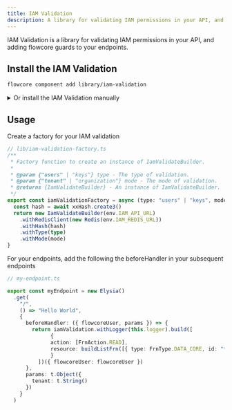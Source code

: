 ```yaml
---
title: IAM Validation
description: A library for validating IAM permissions in your API, and adding flowcore guards to your endpoints
---
```


IAM Validation is a library for validating IAM permissions in your API, and adding flowcore guards to your endpoints.

## Install the IAM Validation

```bash
flowcore component add library/iam-validation
```

<details>
  <summary>Or install the IAM Validation manually</summary>

    Run this command in your project's root directory:

    ```bash
    bun add ioredis @sinclair/typebox
    ```

    ```bash
    bunx jsr add @jabr/xxhash64
    ```

    Create a `iam-validation.ts` file in your project's lib folder, and add the following code:

    ```typescript
    // lib/iam-validation.ts
    import { ApiForbiddenException } from "@components/api-exceptions"
    import type { FlowcoreAuthenticatedUser } from "@components/jwks-guard"
    import { type Logger, createLogger } from "@components/logger"
    import type * as xxHash from "@jabr/xxhash64"
    import type { Redis } from "ioredis"

    import { type Static, Type } from "@sinclair/typebox"

    /**
     * Defines the structure of requested access for IAM validation.
     *
     * @property {action} - The action or actions to validate against.
     * @property {resource} - The resource to validate, in order of granularity. First match wins.
     */
    export const requestedAccess = Type.Array(
      Type.Object({
        action: Type.Union([Type.String(), Type.Array(Type.String())], {
          description: "The action or actions to validate against",
          examples: ["read", "write", "fetch", "ingest"],
        }),
        resource: Type.Array(Type.String({ pattern: "^frn::" }), {
          description: "The resource to validate, in order of granularity. First match wins.",
          examples: [
            [
              "frn::tenant",
              "frn::tenant:data-core/24005dde-7476-4692-aec4-175d2e5a9b9e",
              "frn::tenant:flow-type/6a394228-e1a1-4491-b280-0117f481be32",
              "frn::tenant:event-type/ffff7fe3-45c7-4a96-afe2-2519ee342d69",
            ],
            [
              "frn::13ea0ce0-2f5c-46c4-b4f2-e0e15c5d1cda",
              "frn::13ea0ce0-2f5c-46c4-b4f2-e0e15c5d1cda:data-core/24005dde-7476-4692-aec4-175d2e5a9b9e",
              "frn::13ea0ce0-2f5c-46c4-b4f2-e0e15c5d1cda:flow-type/6a394228-e1a1-4491-b280-0117f481be32",
              "frn::13ea0ce0-2f5c-46c4-b4f2-e0e15c5d1cda:event-type/ffff7fe3-45c7-4a96-afe2-2519ee342d69",
            ],
          ],
        }),
      }),
    )

    /**
     * Represents the type of requested access for IAM validation.
     */
    export type RequestedAccess = Static<typeof requestedAccess>

    /**
     * Represents the response from IAM validation.
     *
     * @property {valid} - Indicates if the validation was successful.
     * @property {validPolicies} - The policies that were validated.
     * @property {checksum} - The checksum of the validation request.
     * @property {invalidRequest} - The invalid request details if validation failed.
     */
    export type IamValidationResponse =
      | {
          valid: true
          validPolicies: { policyFrn: string; statementId: string }[]
          checksum: string
        }
      | {
          valid: false
          invalidRequest: RequestedAccess
          validPolicies: { policyFrn: string; statementId: string }[]
        }

    export class IamValidateBuilder {
      private redisClient: Redis | undefined
      private hash!: xxHash.Hasher
      private type: "users" | "keys" = "users"
      private mode: "tenant" | "organization" = "tenant"
      private logger: Logger = createLogger("iam-validate")
      private hashMap: Map<string, boolean> = new Map()

      constructor(private readonly iamApiUrl: string) {}

      /**
       * Sets the Redis client for caching.
       *
       * @param {Redis} redisClient - The Redis client instance.
       * @returns {IamValidateBuilder} - This instance for method chaining.
       */
      public withRedisClient(redisClient: Redis): IamValidateBuilder {
        this.redisClient = redisClient
        return this
      }

      /**
       * Sets the hash function for generating checksums.
       *
       * @param {xxHash.Hasher} hash - The hash function instance.
       * @returns {IamValidateBuilder} - This instance for method chaining.
       */
      public withHash(hash: xxHash.Hasher): IamValidateBuilder {
        this.hash = hash
        return this
      }

      /**
       * Sets the type of validation to perform.
       *
       * @param {"users" | "keys"} type - The type of validation.
       * @returns {IamValidateBuilder} - This instance for method chaining.
       */
      public withType(type: "users" | "keys"): IamValidateBuilder {
        this.type = type
        return this
      }

      /**
       * Sets the mode of validation to perform.
       *
       * @param {"tenant" | "organization"} mode - The mode of validation.
       * @returns {IamValidateBuilder} - This instance for method chaining.
       */
      public withMode(mode: "tenant" | "organization"): IamValidateBuilder {
        this.mode = mode
        return this
      }

      /**
       * Sets the logger for logging validation events.
       *
       * @param {Logger} logger - The logger instance.
       * @returns {IamValidateBuilder} - This instance for method chaining.
       */
      public withLogger(logger: Logger): IamValidateBuilder {
        this.logger = logger
        return this
      }

      /**
       * Builds the IAM validation process.
       *
       * @param {RequestedAccess} requestedAccess - The requested access details.
       * @returns {(flowcoreUser: FlowcoreAuthenticatedUser) => Promise<void>} - A promise that resolves to void.
       */
      public build(requestedAccess: RequestedAccess): (flowcoreUser: FlowcoreAuthenticatedUser) => Promise<void> {
        const checksum = this.hash.hash(JSON.stringify(requestedAccess), "hex").toString()
        return async ({ flowcoreUser }: { flowcoreUser: FlowcoreAuthenticatedUser }): Promise<void> => {
          const { id } = flowcoreUser
          const localChecksum = this.hashMap.has(`${id}-${checksum}`)
          if (localChecksum) {
            const cacheKey = `iam:${this.type}-validation:${checksum}:${id}`

            if (this.redisClient) {
              const cached = await this.redisClient.get(cacheKey)
              if (cached === "true") {
                return
              }
            }
          }

          const validation = await fetch(`${this.iamApiUrl}/api/v1/validate/${this.type}/${id}`, {
            method: "POST",
            headers: {
              "Content-Type": "application/json",
            },
            body: JSON.stringify({
              mode: this.mode,
              requestedAccess,
            }),
          })

          const data = (await validation.json()) as IamValidationResponse

          if (data.valid) {
            this.hashMap.set(`${id}-${data.checksum}`, true)
            this.logger.debug(`IAM validation passed for ${this.type} ${id} with checksum ${data.checksum}`)
          } else {
            this.logger.error("IAM validation failed", data)
            throw new ApiForbiddenException("IAM validation failed", data.validPolicies, data.invalidRequest)
          }
        }
      }
    }

    /**
     * Enum for defining the types of FRNs.
     *
     * @enum {string}
     */
    export enum FrnType {
      USER = "user",
      KEY = "key",
      ROLE = "role",
      POLICY = "policy",
      ORGANIZATION = "organization",
      DATA_CORE = "data-core",
      FLOW_TYPE = "flow-type",
      EVENT_TYPE = "event-type",
      ALL = "*",
    }

    /**
     * Enum for defining the actions that can be performed on FRNs.
     *
     * @enum {string}
     */
    export enum FrnAction {
      READ = "read",
      WRITE = "write",
      INGEST = "ingest",
      FETCH = "fetch",
      ALL = "*",
    }

    /**
     * Builds a fully qualified FRN string.
     *
     * @param {string} tenantOrOrganizationId - The tenant or organization ID.
     * @param {FrnType} type - The type of FRN.
     * @param {string} [id] - The ID of the FRN.
     * @returns {string} - The fully qualified FRN string.
     */
    export const buildFrn = (tenantOrOrganizationId: string, type: FrnType, id?: string): string => {
      return `frn::${tenantOrOrganizationId}:${type}${id ? `/${id}` : ""}`
    }

    /**
     * Builds a list of fully qualified FRN strings.
     *
     * @param {{ type: FrnType; id?: string }[]} items - The list of items to build FRNs for.
     * @param {string} tenantOrOrganizationId - The tenant or organization ID.
     * @returns {string[]} - A list of fully qualified FRN strings.
     */
    export const buildListFrn = (items: { type: FrnType; id?: string }[], tenantOrOrganizationId: string): string[] => {
      return [
        buildFrn(tenantOrOrganizationId, FrnType.ALL),
        ...items.map((item) => buildFrn(tenantOrOrganizationId, item.type, item.id)),
      ]
    }
    ```
</details>

## Usage


Create a factory for your IAM validation

```typescript
// lib/iam-validation-factory.ts
/**
 * Factory function to create an instance of IamValidateBuilder.
 * 
 * @param {"users" | "keys"} type - The type of validation.
 * @param {"tenant" | "organization"} mode - The mode of validation.
 * @returns {IamValidateBuilder} - An instance of IamValidateBuilder.
 */
export const iamValidationFactory = async (type: "users" | "keys", mode: "tenant" | "organization" = "tenant") => {
  const hash = await xxHash.create3()
  return new IamValidateBuilder(env.IAM_API_URL)
    .withRedisClient(new Redis(env.IAM_REDIS_URL))
    .withHash(hash)
    .withType(type)
    .withMode(mode)
}
```

For your endpoints, add the following the beforeHandler in your subsequent endpoints

```typescript
// my-endpoint.ts

export const myEndpoint = new Elysia()
  .get(
    "/", 
    () => "Hello World", 
    {
      beforeHandler: ({ flowcoreUser, params }) => {
        return iamValidation.withLogger(this.logger).build([
              {
              action: [FrnAction.READ],
              resource: buildListFrn([{ type: FrnType.DATA_CORE, id: "*" }], params.tenant)
              }
          ])({ flowcoreUser: flowcoreUser })
      },
      params: t.Object({
        tenant: t.String()
      })
    }
  )
```

